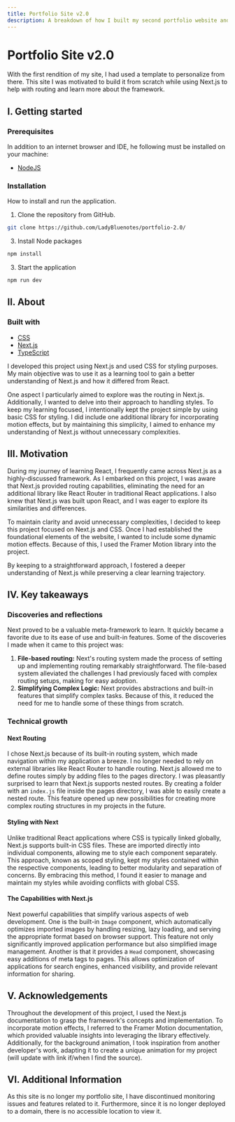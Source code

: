 ```yaml
---
title: Portfolio Site v2.0
description: A breakdown of how I built my second portfolio website and what I learned in the process.
---
```



# Portfolio Site v2.0

<Hero src="/Portfolio-2.0.png" alt="screenshot of my second portfolio site" repo="https://github.com/LadyBluenotes/portfolio-2.0" />

With the first rendition of my site, I had used a template to personalize from there. This site I was motivated to build it from scratch while using Next.js to help with routing and learn more about the framework.

## I. Getting started

### Prerequisites

In addition to an internet browser and IDE, he following must be installed on your machine:

* [NodeJS](https://nodejs.org/en)

### Installation

How to install and run the application.

1. Clone the repository from GitHub.
```bash copy
git clone https://github.com/LadyBluenotes/portfolio-2.0/
```

3. Install Node packages
```bash copy
npm install
```

3. Start the application
```bash copy
npm run dev
```

## II. About

### Built with
* [CSS](https://developer.mozilla.org/en-US/docs/Web/CSS)
* [Next.js](https://nextjs.org/)
* [TypeScript](https://www.typescriptlang.org/)

I developed this project using Next.js and used CSS for styling purposes. My main objective was to use it as a learning tool to gain a better understanding of Next.js and how it differed from React.

One aspect I particularly aimed to explore was the routing in Next.js. Additionally, I wanted to delve into their approach to handling styles. To keep my learning focused, I intentionally kept the project simple by using basic CSS for styling. I did include one additional library for incorporating motion effects, but by maintaining this simplicity, I aimed to enhance my understanding of Next.js without unnecessary complexities.

## III. Motivation

During my journey of learning React, I frequently came across Next.js as a highly-discussed framework. As I embarked on this project, I was aware that Next.js provided routing capabilities, eliminating the need for an additional library like React Router in traditional React applications. I also knew that Next.js was built upon React, and I was eager to explore its similarities and differences.

To maintain clarity and avoid unnecessary complexities, I decided to keep this project focused on Next.js and CSS. Once I had established the foundational elements of the website, I wanted to include some dynamic motion effects. Because of this, I used the Framer Motion library into the project.

By keeping to a straightforward approach, I fostered a deeper understanding of Next.js while preserving a clear learning trajectory.

## IV. Key takeaways

### Discoveries and reflections

Next proved to be a valuable meta-framework to learn. It quickly became a favorite due to its ease of use and built-in features. Some of the discoveries I made when it came to this project was:
1. **File-based routing:** Next's routing system made the process of setting up and implementing routing remarkably straightforward. The file-based system alleviated the challenges I had previously faced with complex routing setups, making for easy adoption.
2. **Simplifying Complex Logic:** Next provides abstractions and built-in features that simplify complex tasks. Because of this, it reduced the need for me to handle some of these things from scratch.

### Technical growth

#### Next Routing

I chose Next.js because of its built-in routing system, which made navigation within my application a breeze. I no longer needed to rely on external libraries like React Router to handle routing. Next.js allowed me to define routes simply by adding files to the pages directory. I was pleasantly surprised to learn that Next.js supports nested routes. By creating a folder with an `index.js` file inside the pages directory, I was able to easily create a nested route. This feature opened up new possibilities for creating more complex routing structures in my projects in the future.

#### Styling with Next

Unlike traditional React applications where CSS is typically linked globally, Next.js supports built-in CSS files. These are imported directly into individual components, allowing me to style each component separately. This approach, known as scoped styling, kept my styles contained within the respective components, leading to better modularity and separation of concerns. By embracing this method, I found it easier to manage and maintain my styles while avoiding conflicts with global CSS.

#### The Capabilities with Next.js

Next powerful capabilities that simplify various aspects of web development. One is the built-in `Image` component, which automatically optimizes imported images by handling resizing, lazy loading, and serving the appropriate format based on browser support. This feature not only significantly improved application performance but also simplified image management. Another is that it provides a `Head` component, showcasing easy additions of meta tags to pages. This allows optimization of applications for search engines, enhanced visibility, and provide relevant information for sharing.

## V. Acknowledgements

Throughout the development of this project, I used the Next.js documentation to grasp the framework's concepts and implementation. To incorporate motion effects, I referred to the Framer Motion documentation, which provided valuable insights into leveraging the library effectively. Additionally, for the background animation, I took inspiration from another developer's work, adapting it to create a unique animation for my project (will update with link if/when I find the source).

## VI. Additional Information

As this site is no longer my portfolio site, I have discontinued monitoring issues and features related to it. Furthermore, since it is no longer deployed to a domain, there is no accessible location to view it.